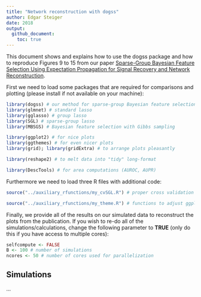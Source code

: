 ```yaml
---
title: "Network reconstruction with dogss"
author: Edgar Steiger
date: 2018
output:
  github_document:
    toc: true
---
```


This document shows and explains how to use the dogss package and how to reproduce Figures 9 to 15 from our paper [Sparse-Group Bayesian Feature Selection Using Expectation Propagation for Signal Recovery and Network Reconstruction](https://arxiv.org/abs/1809.09367).

First we need to load some packages that are required for comparisons and plotting (please install if not available on your machine):

```r
library(dogss) # our method for sparse-group Bayesian feature selection with EP
library(glmnet) # standard lasso
library(gglasso) # group lasso
library(SGL) # sparse-group lasso
library(MBSGS) # Bayesian feature selection with Gibbs sampling

library(ggplot2) # for nice plots
library(ggthemes) # for even nicer plots
library(grid); library(gridExtra) # to arrange plots pleasantly

library(reshape2) # to melt data into "tidy" long-format

library(DescTools) # for area computations (AUROC, AUPR)
```

Furthermore we need to load three R files with additional code:

```r
source("../auxiliary_rfunctions/my_cvSGL.R") # proper cross validation for SGL package

source("../auxiliary_rfunctions/my_theme.R") # functions to adjust ggplots
```

Finally, we provide all of the results on our simulated data to reconstruct the plots from the publication. If you wish to re-do all of the simulations/calculations, change the following parameter to **TRUE** (only do this if you have access to multiple cores):

```r
selfcompute <- FALSE
B <- 100 # number of simulations
ncores <- 50 # number of cores used for parallelization
```


## Simulations

...

